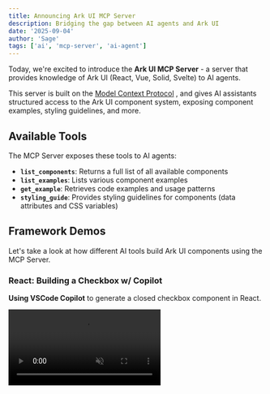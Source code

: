 ```yaml
---
title: Announcing Ark UI MCP Server
description: Bridging the gap between AI agents and Ark UI
date: '2025-09-04'
author: 'Sage'
tags: ['ai', 'mcp-server', 'ai-agent']
---
```


Today, we're excited to introduce the **Ark UI MCP Server** - a server that provides knowledge of Ark UI (React, Vue,
Solid, Svelte) to AI agents.

This server is built on the [Model Context Protocol](https://modelcontextprotocol.io/introduction) , and gives AI
assistants structured access to the Ark UI component system, exposing component examples, styling guidelines, and more.

## Available Tools

The MCP Server exposes these tools to AI agents:

- **`list_components`**: Returns a full list of all available components
- **`list_examples`**: Lists various component examples
- **`get_example`**: Retrieves code examples and usage patterns
- **`styling_guide`**: Provides styling guidelines for components (data attributes and CSS variables)

## Framework Demos

Let's take a look at how different AI tools build Ark UI components using the MCP Server.

### React: Building a Checkbox w/ Copilot

**Using VSCode Copilot** to generate a closed checkbox component in React.

<video src="/videos/mcp-react-demo.mp4" autoPlay loop muted playsinline />

### Vue: Building an OTP Verification w/ Cursor

**Using Cursor** to build an OTP verification component in Vue.

<video src="/videos/mcp-vue-demo.mp4" autoPlay loop muted playsinline />

## Using the MCP Server

Connect the MCP Server to your IDE or AI assistant of choice via the following steps:

### Configure the MCP Server

To get started with the MCP server, add this to your AI tool's configuration file:

```json
{
  "mcpServers": {
    "chakra-ui": {
      "command": "npx",
      "args": ["-y", "@chakra-ui/react-mcp"]
    }
  }
}
```

### Start the MCP Server

In some IDEs (like VSCode), you might need to start the MCP server manually. Click the "Start" button.

## Conclusion

The Ark UI MCP Server helps you build design systems in any framework. Check out the **[MCP docs](/docs/ai/mcp-server)**
to setup the server in your favorite IDE.

---

Got ideas for making the MCP Server even better? We'd love to hear from you! Share your thoughts on
[GitHub Discussions](https://github.com/chakra-ui/ark/discussions)
